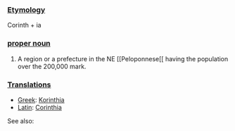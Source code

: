 ===[[Etymology]]===

Corinth + ia

===[[proper noun]]===

#A region or a prefecture in the NE [[Peloponnese[[ having the population over the 200,000 mark.

===[[Translations]]===

*[[Greek]]: [[Korinthia]]
*[[Latin]]: [[Corinthia]]

See also: